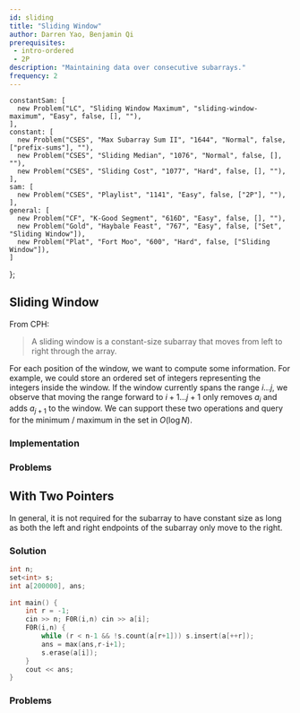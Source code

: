 ```yaml
---
id: sliding
title: "Sliding Window"
author: Darren Yao, Benjamin Qi
prerequisites:
 - intro-ordered
 - 2P
description: "Maintaining data over consecutive subarrays."
frequency: 2
---
```



    constantSam: [
      new Problem("LC", "Sliding Window Maximum", "sliding-window-maximum", "Easy", false, [], ""),
    ],
    constant: [
      new Problem("CSES", "Max Subarray Sum II", "1644", "Normal", false, ["prefix-sums"], ""),
      new Problem("CSES", "Sliding Median", "1076", "Normal", false, [], ""),
      new Problem("CSES", "Sliding Cost", "1077", "Hard", false, [], ""),
    ],
    sam: [
      new Problem("CSES", "Playlist", "1141", "Easy", false, ["2P"], ""),
    ],
    general: [
      new Problem("CF", "K-Good Segment", "616D", "Easy", false, [], ""),
      new Problem("Gold", "Haybale Feast", "767", "Easy", false, ["Set", "Sliding Window"]),
      new Problem("Plat", "Fort Moo", "600", "Hard", false, ["Sliding Window"]),
    ]
};

## Sliding Window

<Problems problems={problems.constantSam} />

From CPH:

> A sliding window is a constant-size subarray that moves from left to right
through the array.

For each position of the window, we want to compute some information. For example, we could store an ordered set of integers representing the integers inside the window. If the window currently spans the range $i \dots j$, we observe that moving the range forward to $i+1 \dots j+1$ only removes $a_i$ and adds $a_{j+1}$ to the window. We can support these two operations and query for the minimum / maximum in the set in $O(\log N)$. 

<!-- To compute the sum in the range, instead of using a set, we can store a variable $s$ representing the sum. As we move the window forward, we update $s$ by subtracting $a_i$ from $s$ and adding $a_{j+1}$ to $s$.
 -->

<Resources>
  <Resource source="GFG" title="Window Sliding Technique" url="window-sliding-technique"> </Resource>
</Resources>

### Implementation

<IncompleteSection />

### Problems

<Problems problems={problems.constant} />

## With Two Pointers

In general, it is not required for the subarray to have constant size as long as both the left and right endpoints of the subarray only move to the right.

<Problems problems={problems.sam} />

### Solution

<Resources>
  <Resource source="Medium" title="Introduction to Sliding Window Algorithms" url="https://levelup.gitconnected.com/an-introduction-to-sliding-window-algorithms-5533c4fe1cc7"> </Resource>
</Resources>

<LanguageSection>

<CPPSection>

```cpp
int n;
set<int> s;
int a[200000], ans;
 
int main() {
    int r = -1;
    cin >> n; F0R(i,n) cin >> a[i];
    F0R(i,n) {
        while (r < n-1 && !s.count(a[r+1])) s.insert(a[++r]);
        ans = max(ans,r-i+1);
        s.erase(a[i]);
    }
    cout << ans;
}
```

</CPPSection>

</LanguageSection>

### Problems

<Problems problems={problems.general} />